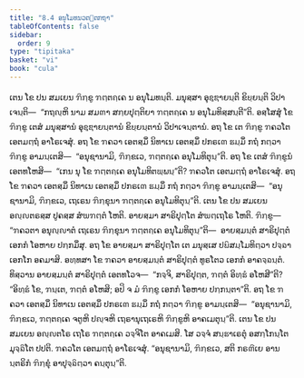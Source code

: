 ```yaml
---
title: "8.4 ອນຸໂມທນວຕ຺ຕກຖາ"
tableOfContents: false
sidebar:
  order: 9
type: "tipitaka"
basket: "vi"
book: "cula"
---
```



<DynamicBreadcrumb />

<Division number="362" book="cula">

<Paragraph number="1669" book="cula">
ເຕນ ໂຂ ປນ ສມເຍນ ຠິກ຺ຂູ ຠຕ຺ຕຄ຺ເຄ ນ ອນຸໂມທນ຺ຕິ. ມນຸສ຺ສາ ອຸຊ຺ຌາຍນ຺ຕິ ຂິຍ຺ຍນ຺ຕິ ວິປາເຈນ຺ຕິ—  “ກຖຎ຺ຫິ ນາມ ສມຓາ ສກ຺ຍປຸຕ຺ຕິຍາ ຠຕ຺ຕຄ຺ເຄ ນ ອນຸໂມທິສ຺ສນ຺ຕີ”ຕິ. ອສ຺ໂສສຸໍ ໂຂ ຠິກ຺ຂູ ເຕສໍ ມນຸສ຺ສານໍ ອຸຊ຺ຌາຍນ຺ຕານໍ ຂິຍ຺ຍນ຺ຕານໍ ວິປາເຈນ຺ຕານໍ. ອຖ ໂຂ ເຕ ຠິກ຺ຂູ ຠຄວໂຕ ເອຕມຕ຺ຖໍ ອາໂຣເຈສຸໍ. ອຖ ໂຂ ຠຄວາ ເອຕສ຺ມິໍ ນິທາເນ ເອຕສ຺ມິໍ ປກຣເຓ ຘມ຺ມິໍ ກຖໍ ກຕ຺ວາ ຠິກ຺ຂູ ອາມນ຺ເຕສິ—  “ອນຸຊານາມິ, ຠິກ຺ຂເວ, ຠຕ຺ຕຄ຺ເຄ ອນຸໂມທິຕຸນ຺”ຕິ. ອຖ ໂຂ ເຕສໍ ຠິກ຺ຂູນໍ ເອຕທໂຫສິ—  “ເກນ ນຸ ໂຂ ຠຕ຺ຕຄ຺ເຄ ອນຸໂມທິຕພ຺ພນ຺”ຕິ? ຠຄວໂຕ ເອຕມຕ຺ຖໍ ອາໂຣເຈສຸໍ. ອຖ ໂຂ ຠຄວາ ເອຕສ຺ມິໍ ນິທາເນ ເອຕສ຺ມິໍ ປກຣເຓ ຘມ຺ມິໍ ກຖໍ ກຕ຺ວາ ຠິກ຺ຂູ ອາມນ຺ເຕສິ—  “ອນຸຊານາມິ, ຠິກ຺ຂເວ, ເຖເຣນ ຠິກ຺ຂຸນາ ຠຕ຺ຕຄ຺ເຄ ອນຸໂມທິຕຸນ຺”ຕິ.
</Paragraph>

<Paragraph number="1670" book="cula">
ເຕນ ໂຂ ປນ ສມເຍນ ອຎ຺ຎຕຣສ຺ສ ປູຄສ຺ສ ສໍຆຠຕ຺ຕໍ ໂຫຕິ. ອາຍສ຺ມາ ສາຣິປຸຕ຺ໂຕ ສໍຆຕ຺ເຖໂຣ ໂຫຕິ. ຠິກ຺ຂູ—  “ຠຄວຕາ ອນຸຎ຺ຎາຕໍ ເຖເຣນ ຠິກ຺ຂຸນາ ຠຕ຺ຕຄ຺ເຄ ອນຸໂມທິຕຸນ຺”ຕິ—  ອາຍສ຺ມນ຺ຕໍ ສາຣິປຸຕ຺ຕໍ ເອກກໍ ໂອຫາຍ ປກ຺ກມິໍສຸ. ອຖ ໂຂ ອາຍສ຺ມາ ສາຣິປຸຕ຺ໂຕ ເຕ ມນຸສ຺ເສ ປຏິສມ຺ໂມທິຕ຺ວາ ປຈ຺ຉາ ເອກໂກ ອຄມາສິ. ອທ຺ທສາ ໂຂ ຠຄວາ ອາຍສ຺ມນ຺ຕໍ ສາຣິປຸຕ຺ຕໍ ທູຣໂຕວ ເອກກໍ ອາຄຈ຺ຉນ຺ຕໍ. ທິສ຺ວານ ອາຍສ຺ມນ຺ຕໍ ສາຣິປຸຕ຺ຕໍ ເອຕທໂວຈ—  “ກຈ຺ຈິ, ສາຣິປຸຕ຺ຕ, ຠຕ຺ຕໍ ອິທ຺ຘໍ ອໂຫສີ”ຕິ? “ອິທ຺ຘໍ ໂຂ, ຠນ຺ເຕ, ຠຕ຺ຕໍ ອໂຫສິ; ອປິ ຈ ມໍ ຠິກ຺ຂູ ເອກກໍ ໂອຫາຍ ປກ຺ກນ຺ຕາ”ຕິ. ອຖ ໂຂ ຠຄວາ ເອຕສ຺ມິໍ ນິທາເນ ເອຕສ຺ມິໍ ປກຣເຓ ຘມ຺ມິໍ ກຖໍ ກຕ຺ວາ ຠິກ຺ຂູ ອາມນ຺ເຕສິ—  “ອນຸຊານາມິ, ຠິກ຺ຂເວ, ຠຕ຺ຕຄ຺ເຄ ຈຕູຫິ ປຎ຺ຈຫິ ເຖຣານຸເຖເຣຫິ ຠິກ຺ຂູຫິ ອາຄເມຕຸນ຺”ຕິ.
</Paragraph>

<Paragraph number="1671" book="cula">
ເຕນ ໂຂ ປນ ສມເຍນ ອຎ຺ຎຕໂຣ ເຖໂຣ ຠຕ຺ຕຄ຺ເຄ ວຈ຺ຈິໂຕ ອາຄເມສິ. ໂສ ວຈ຺ຈໍ ສນ຺ຘາເຣຕຸໍ ອສກ຺ໂກນ຺ໂຕ ມຸຈ຺ຉິໂຕ ປປຕິ. ຠຄວໂຕ ເອຕມຕ຺ຖໍ ອາໂຣເຈສຸໍ. “ອນຸຊານາມິ, ຠິກ຺ຂເວ, ສຕິ ກຣຓີເຍ ອານນ຺ຕຣິກໍ ຠິກ຺ຂຸໍ ອາປຸຈ຺ຉິຕ຺ວາ ຄນ຺ຕຸນ຺”ຕິ.
</Paragraph>
</Division>